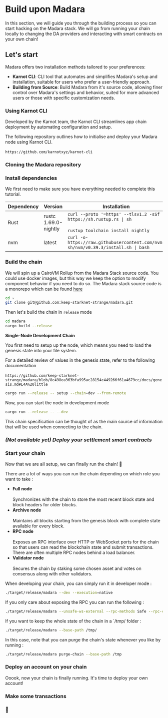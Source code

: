 
# Build upon Madara

In this section, we will guide you through the building process so you can start hacking on the Madara stack.
We will go from running your chain locally to changing the DA providers and interacting with smart contracts on your own chain!

## Let's start
Madara offers two installation methods tailored to your preferences:
- **Karnot CLI**: CLI tool that automates and simplifies Madara's setup and installation, suitable for users who prefer a user-friendly approach.
- **Building from Source**: Build Madara from it's source code, allowing finer control over Madara's settings and behavior, suited for more advanced users or those with specific customization needs.


### Using Karnot CLI
Developed by the Karnot team, the Karnot CLI streamlines app chain deployment by automating configuration and setup.


The following repository outlines how to initialise and deploy your Madara node using Karnot CLI.<br></br>
`https://github.com/karnotxyz/karnot-cli`

### Cloning the Madara repository
<Steps>

### Install dependencies

We first need to make sure you have everything needed to complete this tutorial.

| Dependency  |  Version | Installation |
|---|---|---|
| Rust  | rustc 1.69.0-nightly  | `curl --proto '=https' --tlsv1.2 -sSf https://sh.rustup.rs \| sh` <br></br>`rustup toolchain install nightly` |
| nvm  | latest  | `curl -o- https://raw.githubusercontent.com/nvm-sh/nvm/v0.39.3/install.sh \| bash` |


### Build the chain

We will spin up a CairoVM Rollup from the Madara Stack source code. 
You could use docker images, but this way we keep the option to modify component behavior if you need to do so. 
The Madara stack source code is a monorepo which can be found [here](https://github.com/keep-starknet-strange/madara)

```bash
cd ~
git clone git@github.com:keep-starknet-strange/madara.git
```

Then let's build the chain in `release` mode

```bash
cd madara
cargo build --release
```

**Single-Node Development Chain**

You first need to setup up the node, which means you need to load the genesis state into your file system.

For a detailed review of values in the genesis state, refer to the following documentation <br></br>
`https://github.com/keep-starknet-strange/madara/blob/8c498ea363bfa995ac28154c449266f61a4679cc/docs/genesis.md#L4A%20little`

```bash
cargo run --release -- setup --chain=dev --from-remote
```

Now, you can start the node in development mode
```bash
cargo run --release -- --dev
```

This chain specification can be thought of as the main source of information that will be used when connecting to the chain. 

### *(Not available yet) Deploy your settlement smart contracts*

### Start your chain

Now that we are all setup, we can finally run the chain! 🥷

There are a lot of ways you can run the chain depending on which role you want to take :
- **Full node**<br></br>
Synchronizes with the chain to store the most recent block state and block headers for older blocks.
- **Archive node**<br></br>
Maintains all blocks starting from the genesis block with complete state available for every block.
- **RPC node**<br></br>
Exposes an RPC interface over HTTP or WebSocket ports for the chain so that users can read the blockchain state and submit transactions. 
There are often multiple RPC nodes behind a load balancer.
- **Validator node**<br></br>
Secures the chain by staking some chosen asset and votes on consensus along with other validators.

When developing your chain, you can simply run it in developer mode :

```bash
./target/release/madara --dev --execution=native
```

If you only care about exposing the RPC you can run the following : 
```bash
./target/release/madara --unsafe-ws-external --rpc-methods Safe --rpc-cors ‘*’ --ws-max-connections 5000
```

If you want to keep the whole state of the chain in a `/tmp/ folder :
```bash
./target/release/madara --base-path /tmp/
```

In this case, note that you can purge the chain's state whenever you like by running : 
```bash
./target/release/madara purge-chain --base-path /tmp
```

### Deploy an account on your chain

Ooook, now your chain is finally running. It's time to deploy your own account!



### Make some transactions

### 🥷

</Steps>